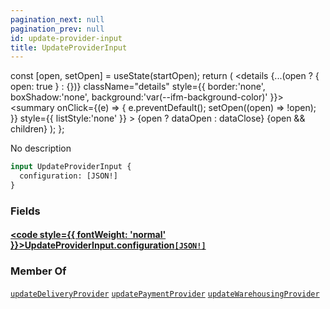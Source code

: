 ```yaml
---
pagination_next: null
pagination_prev: null
id: update-provider-input
title: UpdateProviderInput
---
```









  const [open, setOpen] = useState(startOpen);
  return (
    <details {...(open ? { open: true } : {})} className="details" style={{ border:'none', boxShadow:'none', background:'var(--ifm-background-color)' }}>
      <summary
        onClick={(e) => {
          e.preventDefault();
          setOpen((open) => !open);
        }}
        style={{ listStyle:'none' }}
      >
      {open ? dataOpen : dataClose}
      </summary>
      {open && children}
    </details>
  );
};








No description


```graphql
input UpdateProviderInput {
  configuration: [JSON!]
}
```




### Fields

#### [<code style={{ fontWeight: 'normal' }}>UpdateProviderInput.<b>configuration</b></code>](#)<Bullet />[`[JSON!]`](/types/scalars/json.mdx) <Badge class="badge badge--secondary" text="list"/> <Badge class="badge badge--secondary" text="scalar"/> 







### Member Of

[`updateDeliveryProvider`](/operations/mutations/update-delivery-provider.mdx)  <Badge class="badge badge--secondary" text="mutation"/><Bullet />[`updatePaymentProvider`](/operations/mutations/update-payment-provider.mdx)  <Badge class="badge badge--secondary" text="mutation"/><Bullet />[`updateWarehousingProvider`](/operations/mutations/update-warehousing-provider.mdx)  <Badge class="badge badge--secondary" text="mutation"/>

